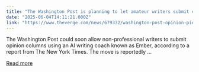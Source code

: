 ```yaml
---
title: "The Washington Post is planning to let amateur writers submit columns — with the help of AI"
date: "2025-06-04T14:11:21.000Z"
link: "https://www.theverge.com/news/679332/washington-post-opinion-pieces-ai-tool-ember"
---
```


The Washington Post could soon allow non-professional writers to submit opinion columns using an AI writing coach known as Ember, according to a report from The New York Times. The move is reportedly ...

[Read more](https://www.theverge.com/news/679332/washington-post-opinion-pieces-ai-tool-ember)
